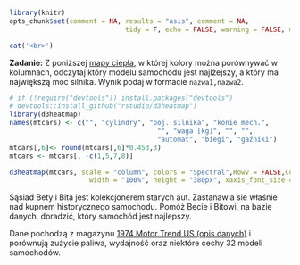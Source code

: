 ```r
library(knitr)
opts_chunk$set(comment = NA, results = "asis", comment = NA, 
							 tidy = F, echo = FALSE, warning = FALSE, message = FALSE, error = FALSE)
```

```r
cat('<br>')
```

**Zadanie:** Z poniższej [mapy ciepła](https://en.wikipedia.org/wiki/Heat_map), w której kolory można porównywać w kolumnach, odczytaj który modelu samochodu jest najlżejszy, a który ma największą moc silnika. Wynik podaj w formacie `nazwa1,nazwa2`.

```r
# if (!require("devtools")) install.packages("devtools")
# devtools::install_github("rstudio/d3heatmap")
library(d3heatmap)
names(mtcars) <- c("", "cylindry", "poj. silnika", "konie mech.",
									 "", "waga [kg]", "", "", 
									 "automat", "biegi", "gaźniki")
mtcars[,6]<- round(mtcars[,6]*0.453,3)
mtcars <- mtcars[, -c(1,5,7,8)]

d3heatmap(mtcars, scale = "column", colors = "Spectral",Rowv = FALSE,Colv = FALSE,
					width = "100%", height = "380px", xaxis_font_size = "10pt")
```

Sąsiad Bety i Bita jest kolekcjonerem starych aut. Zastanawia sie właśnie nad kupnem historycznego samochodu. Pomóż Becie i Bitowi, na bazie danych, doradzić, który samochód jest najlepszy.

Dane pochodzą z magazynu [1974 Motor Trend US (opis danych)](https://stat.ethz.ch/R-manual/R-devel/library/datasets/html/mtcars.html) i porównują zużycie paliwa, wydajność oraz niektóre cechy 32 modeli samochodów.
